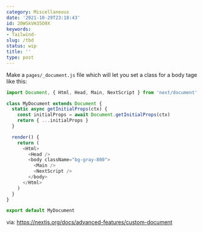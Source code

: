 ```yaml
---
category: Miscellaneous
date: '2021-10-29T23:18:43'
id: 20WSkVH35O9X
keywords:
- Tailwind-
slug: /tbd
status: wip
title: ''
type: post
---
```


Make a `pages/_document.js` file which will let you set a class for a body tage like this:


```javascript
import Document, { Html, Head, Main, NextScript } from 'next/document'

class MyDocument extends Document {
  static async getInitialProps(ctx) {
    const initialProps = await Document.getInitialProps(ctx)
    return { ...initialProps }
  }

  render() {
    return (
      <Html>
        <Head />
        <body className="bg-gray-800">
          <Main />
          <NextScript />
        </body>
      </Html>
    )
  }
}

export default MyDocument
```



via: https://nextjs.org/docs/advanced-features/custom-document